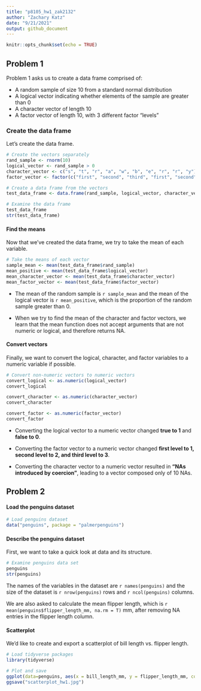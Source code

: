 ```yaml
---
title: "p8105_hw1_zak2132"
author: "Zachary Katz"
date: "9/21/2021"
output: github_document
---
```


```r
knitr::opts_chunk$set(echo = TRUE)
```

## Problem 1

Problem 1 asks us to create a data frame comprised of:

* A random sample of size 10 from a standard normal distribution
* A logical vector indicating whether elements of the sample are greater than 0
* A character vector of length 10
* A factor vector of length 10, with 3 different factor "levels"

### Create the data frame

Let's create the data frame.

```r

# Create the vectors separately
rand_sample <- rnorm(10)
logical_vector <- rand_sample > 0
character_vector <- c("s", "t", "r", "a", "w", "b", "e", "r", "r", "y")
factor_vector <- factor(c("first", "second", "third", "first", "second", "third", "first", "second", "third", "first"))

# Create a data frame from the vectors
test_data_frame <- data.frame(rand_sample, logical_vector, character_vector, factor_vector)

# Examine the data frame
test_data_frame
str(test_data_frame)
```

#### Find the means

Now that we've created the data frame, we try to take the mean of each variable.

```r
# Take the means of each vector
sample_mean <- mean(test_data_frame$rand_sample)
mean_positive <- mean(test_data_frame$logical_vector)
mean_character_vector <- mean(test_data_frame$character_vector)
mean_factor_vector <- mean(test_data_frame$factor_vector)
```

* The mean of the random sample is `r sample_mean` and the mean of the logical vector is `r mean_positive`, which is the proportion of the random sample greater than 0.

* When we try to find the mean of the character and factor vectors, we learn that the mean function does not accept arguments that are not numeric or logical, and therefore returns NA.

#### Convert vectors

Finally, we want to convert the logical, character, and factor variables to a numeric variable if possible.

```r
# Convert non-numeric vectors to numeric vectors
convert_logical <- as.numeric(logical_vector)
convert_logical

convert_character <- as.numeric(character_vector)
convert_character

convert_factor <- as.numeric(factor_vector)
convert_factor
```
* Converting the logical vector to a numeric vector changed **true to 1** and **false to 0**. 

* Converting the factor vector to a numeric vector changed **first level to 1, second level to 2, and third level to 3**.

* Converting the character vector to a numeric vector resulted in **"NAs introduced by coercion"**, leading to a vector composed only of 10 NAs.

## Problem 2

#### Load the penguins dataset

```r
# Load penguins dataset
data("penguins", package = "palmerpenguins")
```

#### Describe the penguins dataset

First, we want to take a quick look at data and its structure.
```r
# Examine penguins data set
penguins
str(penguins)
```

The names of the variables in the dataset are `r names(penguins)` and the size of the dataset is `r nrow(penguins)` rows and `r ncol(penguins)` columns.

We are also asked to calculate the mean flipper length, which is `r mean(penguins$flipper_length_mm, na.rm = T)` mm, after removing NA entries in the flipper length column.

#### Scatterplot

We'd like to create and export a scatterplot of bill length vs. flipper length.
```r
# Load tidyverse packages
library(tidyverse)

# Plot and save
ggplot(data=penguins, aes(x = bill_length_mm, y = flipper_length_mm, color = species)) + geom_point()
ggsave("scatterplot_hw1.jpg")
```